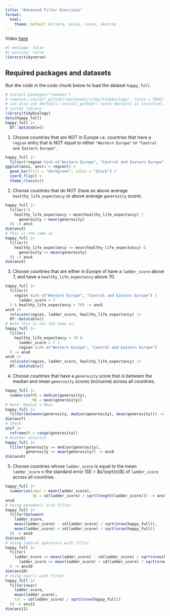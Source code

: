 ```yaml
---
title: "Advanced Filter Exercises"
format: 
  html:
    theme: default #litera, pulse, cosmo, sketchy
---
```



Video [here](https://www.youtube.com/watch?v=w5veSzXK1jw)

```r
#| message: false
#| warning: false
library(tidyverse)
```

## Required packages and datasets

Run the code in the code chunk below to load the dataset `happy_full`.

```r
# install.packages("remotes")
# remotes::install_github("matthewhirschey/tidybiology", force = TRUE)
# can also use devtools::install_github() since devtools is installed in
# system library
library(tidybiology)
data(happy_full)
happy_full |> 
  DT::datatable()
```

1. Choose countries that are NOT in Europe i.e. countries that have a `region` entry that is NOT equal to either `"Western Europe"` or `"Central and Eastern Europe"`.

```r
happy_full |>
  filter(!region %in% c("Western Europe", "Central and Eastern Europe")) -> ans1
ggplot(ans1, aes(x = region)) +
  geom_bar(fill = "darkgreen", color = "black") +
  coord_flip() +
  theme_classic()
```

2. Choose countries that do NOT (have an above average `healthy_life_expectancy` or above average `generosity` score).

```r
happy_full |>
  filter(!(
    healthy_life_expectancy > mean(healthy_life_expectancy) |
      generosity > mean(generosity)
  )) -> ans3
dim(ans3)
# This is the same as
happy_full |>
  filter((
    healthy_life_expectancy <= mean(healthy_life_expectancy) &
      generosity <= mean(generosity)
  )) -> ans4
dim(ans4)

```

3. Choose countries that are either in Europe of have a `ladder_score` above 7, and have a `healthy_life_expectancy` above 70.

```r
happy_full |>
  filter((
    region %in% c("Western Europe", "Central and Eastern Europe") |
      ladder_score > 7
  ) & healthy_life_expectancy > 70) -> ans5
ans5 |>
  relocate(region, ladder_score, healthy_life_expectancy) |>
  DT::datatable()
# Note this is not the same as:
happy_full |>
  filter(
    healthy_life_expectancy > 70 &
      ladder_score > 7 |
      region %in% c("Western Europe", "Central and Eastern Europe")
  ) -> ans6
ans6 |>
  relocate(region, ladder_score, healthy_life_expectancy) |>
  DT::datatable()
```

4. Choose countries that have a `generosity` score that is between the median and mean `generosity` scores (inclusive) across all countries.

```r
happy_full |>
  summarize(MD = median(generosity),
            ME = mean(generosity))
# Note: Median < Mean
happy_full |>
  filter(between(generosity, median(generosity), mean(generosity))) -> ans7
dim(ans7)
# Check
ans7 |>
  reframe(R = range(generosity))
# Another solution
happy_full |>
  filter(generosity >= median(generosity),
         generosity <= mean(generosity)) -> ans8
dim(ans8)
```

5.  Choose countries whose `ladder_score` is equal to the mean `ladder_score` $\pm$ the standard error (SE = $s/\sqrt{n}$) of `ladder_score` across all countries. 

```r
happy_full |>
  summarize(xbar = mean(ladder_score),
            SE = sd(ladder_score) / sqrt(length(ladder_score))) -> ans8
ans8
# Using between() with filter
happy_full |>
  filter(between(
    ladder_score,
    mean(ladder_score) - sd(ladder_score) / sqrt(nrow(happy_full)),
    mean(ladder_score) + sd(ladder_score) / sqrt(nrow(happy_full))
  )) -> ans9
dim(ans9)
# Using logical operators with filter
happy_full |>
  filter(
    ladder_score >= mean(ladder_score) - sd(ladder_score) / sqrt(nrow(happy_full)) &
      ladder_score <= mean(ladder_score) + sd(ladder_score) / sqrt(nrow(happy_full))
  ) -> ans10
dim(ans10)
# Using near() with filter
happy_full |>
  filter(near(
    ladder_score,
    mean(ladder_score),
    tol = sd(ladder_score) / sqrt(nrow(happy_full))
  )) -> ans11
dim(ans11)
```

